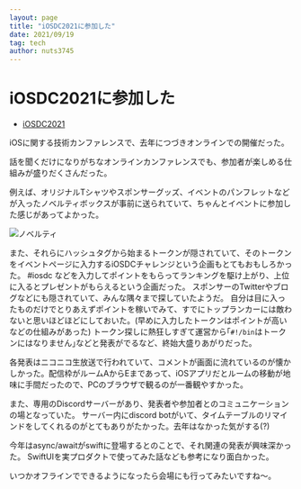 ```yaml
---
layout: page
title: "iOSDC2021に参加した"
date: 2021/09/19
tag: tech
author: nuts3745
---
```


# iOSDC2021に参加した

- [iOSDC2021](https://iosdc.jp/2021/)

iOSに関する技術カンファレンスで、去年につづきオンラインでの開催だった。

話を聞くだけになりがちなオンラインカンファレンスでも、参加者が楽しめる仕組みが盛りだくさんだった。

例えば、オリジナルTシャツやスポンサーグッズ、イベントのパンフレットなどが入ったノベルティボックスが事前に送られていて、ちゃんとイベントに参加した感じがあってよかった。

![ノベルティ](https://pbs.twimg.com/media/E_eMiD-VEAYBzPH?format=jpg&name=900x900)

また、それらにハッシュタグから始まるトークンが隠されていて、そのトークンをイベントページに入力するiOSDCチャレンジという企画もとてもおもしろかった。
#iosdc などを入力してポイントをもらってランキングを駆け上がり、上位に入るとプレゼントがもらえるという企画だった。
スポンサーのTwitterやブログなどにも隠されていて、みんな隅々まで探していたようだ。
自分は目に入ったものだけでとりあえずポイントを稼いでみて、すでにトップランカーには敵わないと思いほどほどにしておいた。(早めに入力したトークンはポイントが高いなどの仕組みがあった)
トークン探しに熱狂しすぎて運営から｢`#!/bin`はトークンにはなりません｣などと発表がでるなど、終始大盛りあがりだった。

各発表はニコニコ生放送で行われていて、コメントが画面に流れているのが懐かしかった。配信枠がルームAからEまであって、iOSアプリだとルームの移動が地味に手間だったので、PCのブラウザで観るのが一番観やすかった。

また、専用のDiscordサーバーがあり、発表者や参加者とのコミュニケーションの場となっていた。
サーバー内にdiscord botがいて、タイムテーブルのリマインドをしてくれるのがとてもありがたかった。去年はなかった気がする(?)

今年はasync/awaitがswiftに登場するとのことで、それ関連の発表が興味深かった。
SwiftUIを実プロダクトで使ってみた話なども参考になり面白かった。

いつかオフラインでできるようになったら会場にも行ってみたいですね〜。
